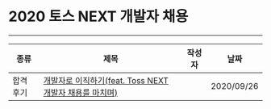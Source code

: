 
# 2020 토스 NEXT 개발자 채용

---

| 종류 | 제목 | 작성자 | 날짜 |
| --- | --- | --- | --- |
| 합격 후기 | [개발자로 이직하기(feat. Toss NEXT 개발자 채용를 마치며)](https://samslow.github.io/diary/2020/09/26/tossNextReview/) | <Author author={authors.samslow} /> | 2020/09/26 |